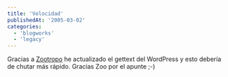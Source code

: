 ```yaml
---
title: 'Velocidad'
publishedAt: '2005-03-02'
categories:
  - 'blogworks'
  - 'legacy'
---
```


Gracias a [Zootropo](http://zootropo.f2o.org/archivos/2005/03/01/acelerar-wordpress-15/trackback/) he actualizado el gettext del WordPress y esto debería de chutar más rápido. Gracias Zoo por el apunte ;-)
